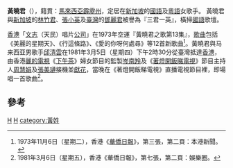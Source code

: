 '''黃曉君'''（{{lang-en|Huang Xiao Jin}}），籍貫：[[馬來西亞|馬來西亞]][[霹靂州|霹靂州]]{{tsl|en|Batu Gajah|華都牙也鎮}}，定居在[[新加坡|新加坡]]的[[國語|國語]]及[[粵語|粵語]]女歌手。
黃曉君與[[新加坡|新加坡]]的[[林竹君|林竹君]]、[[張小英|張小英]]及[[臺灣|臺灣]]的[[鄧麗君|鄧麗君]]被譽為『三君一英』，橫掃[[國語|國語]]歌壇。

[[香港|香港]]「[[文志|文志]]（天民）唱片[[公司|公司]]」在1973年空運『黃曉君之歌第13集』，[[歌曲|歌曲]]包括《美麗的星期天》、《行這條路》、《愛的你呀何處尋》等12首新歌曲<ref>1973年11月6日（星期二），香港《[[華僑日報|華僑日報]]》，第三張，第二頁：本港新聞。</ref>。黃曉君與马来西亚男歌手[[邱清雲|邱清雲]]在1981年3月5日（星期四）下午2時30分從臺灣抵達[[香港|香港]]，由香港[[麗的電視|麗的電視]]《[[下午茶|下午茶]]》婦女節目的監製[[岑南羚|岑南羚]]及《[[著燈開飯睇電視|著燈開飯睇電視]]》節目主持人[[周慧娟|周慧娟]]及[[張美璉|張美璉]]接機並[[獻花|獻花]]，當晚在《著燈開飯睇電視》直播電視節目裡，即場唱一首歌曲<ref>1981年3月6日（星期五），香港《華僑日報》，第七張，第二頁：娛樂圈。</ref>。

== 參考 ==
<div class="references-small">
<references />
</div>

[[category:新加坡女歌手|H]]
[[category:新加坡華人|H]]
[[category:黃姓|category:黃姓]]